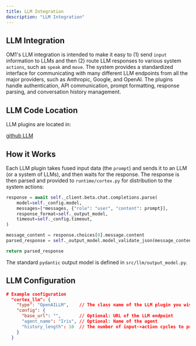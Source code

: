 ```yaml
---
title: LLM Integration
description: "LLM Integration"
---
```


## LLM Integration

OM1's LLM integration is intended to make it easy to (1) send `input` information to LLMs and then (2) route LLM responses to various system `actions`, such as `speak` and `move`. The system provides a standardized interface for communicating with many different LLM endpoints from all the major providers, such as Anthropic, Google, and OpenAI. The plugins handle authentication, API communication, prompt formatting, response parsing, and conversation history management.

## LLM Code Location

LLM plugins are located in:

[github LLM](https://github.com/OpenmindAGI/OM1/tree/main/src/llm)

## How it Works

Each LLM plugin takes fused input data (the `prompt`) and sends it to an LLM (or a system of LLMs), and then waits for the response. The response is then parsed and provided to `runtime/cortex.py` for distribution to the system actions:

```python
response = await self._client.beta.chat.completions.parse(
    model=self._config.model,
    messages=[*messages, {"role": "user", "content": prompt}],
    response_format=self._output_model,
    timeout=self._config.timeout,
)

message_content = response.choices[0].message.content
parsed_response = self._output_model.model_validate_json(message_content)

return parsed_response
```

The standard `pydantic` output model is defined in `src/llm/output_model.py`.

## LLM Configuration

```json
# Example configuration
  "cortex_llm": {
    "type": "OpenAILLM",    // The class name of the LLM plugin you wish to use
    "config": {
      "base_url": "",       // Optional: URL of the LLM endpoint
      "agent_name": "Iris", // Optional: Name of the agent
      "history_length": 10  // The number of input->action cycles to provide to the LLM as historical context 
    }
  }
```